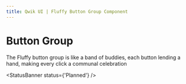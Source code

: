 ```yaml
---
title: Qwik UI | Fluffy Button Group Component
---
```


# Button Group

The Fluffy button group is like a band of buddies, each button lending a hand, making every click a communal celebration

<StatusBanner status={'Planned'} />
